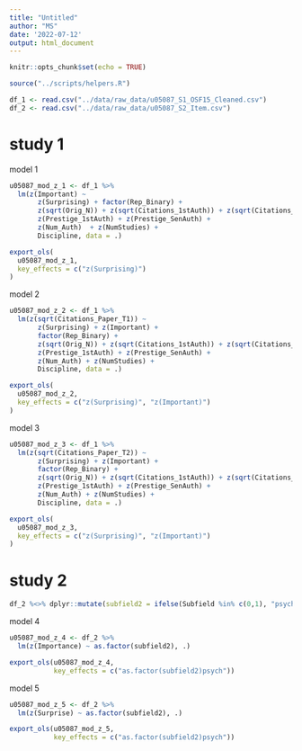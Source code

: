 ```yaml
---
title: "Untitled"
author: "MS"
date: '2022-07-12'
output: html_document
---
```


```r
knitr::opts_chunk$set(echo = TRUE)

source("../scripts/helpers.R")

df_1 <- read.csv("../data/raw_data/u05087_S1_OSF15_Cleaned.csv")
df_2 <- read.csv("../data/raw_data/u05087_S2_Item.csv")
```

# study 1

model 1 

```r
u05087_mod_z_1 <- df_1 %>% 
  lm(z(Important) ~ 
       z(Surprising) + factor(Rep_Binary) + 
       z(sqrt(Orig_N)) + z(sqrt(Citations_1stAuth)) + z(sqrt(Citations_SenAuth)) + 
       z(Prestige_1stAuth) + z(Prestige_SenAuth) + 
       z(Num_Auth)  + z(NumStudies) + 
       Discipline, data = .) 

export_ols(
  u05087_mod_z_1, 
  key_effects = c("z(Surprising)")
)
```

model 2 

```r
u05087_mod_z_2 <- df_1 %>% 
  lm(z(sqrt(Citations_Paper_T1)) ~ 
       z(Surprising) + z(Important) + 
       factor(Rep_Binary) + 
       z(sqrt(Orig_N)) + z(sqrt(Citations_1stAuth)) + z(sqrt(Citations_SenAuth)) + 
       z(Prestige_1stAuth) + z(Prestige_SenAuth) + 
       z(Num_Auth) + z(NumStudies) + 
       Discipline, data = .) 

export_ols(
  u05087_mod_z_2, 
  key_effects = c("z(Surprising)", "z(Important)")
)
```

model 3

```r
u05087_mod_z_3 <- df_1 %>% 
  lm(z(sqrt(Citations_Paper_T2)) ~ 
       z(Surprising) + z(Important) + 
       factor(Rep_Binary) + 
       z(sqrt(Orig_N)) + z(sqrt(Citations_1stAuth)) + z(sqrt(Citations_SenAuth)) + 
       z(Prestige_1stAuth) + z(Prestige_SenAuth) + 
       z(Num_Auth) + z(NumStudies) + 
       Discipline, data = .) 

export_ols(
  u05087_mod_z_3, 
  key_effects = c("z(Surprising)", "z(Important)")
)
```

# study 2 

```r
df_2 %<>% dplyr::mutate(subfield2 = ifelse(Subfield %in% c(0,1), "psych", "other"))
```

model 4

```r
u05087_mod_z_4 <- df_2 %>% 
  lm(z(Importance) ~ as.factor(subfield2), .) 

export_ols(u05087_mod_z_4, 
           key_effects = c("as.factor(subfield2)psych"))
```

model 5

```r
u05087_mod_z_5 <- df_2 %>% 
  lm(z(Surprise) ~ as.factor(subfield2), .) 

export_ols(u05087_mod_z_5, 
           key_effects = c("as.factor(subfield2)psych"))
```

